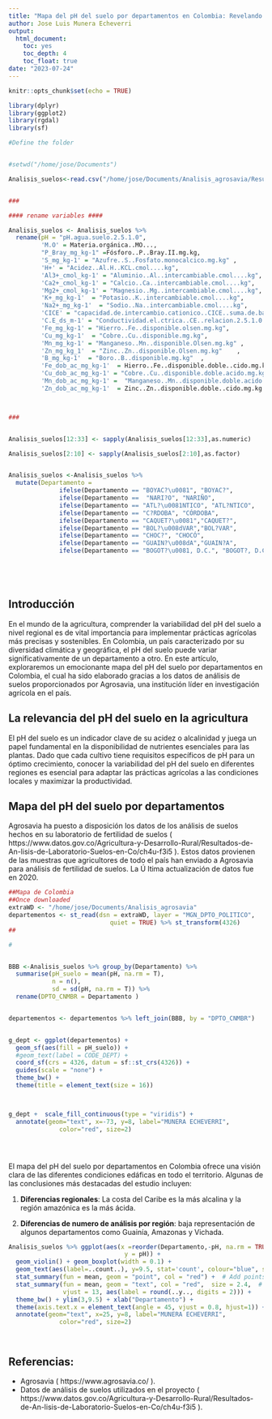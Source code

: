 ```yaml
---
title: "Mapa del pH del suelo por departamentos en Colombia: Revelando la diversidad edáfica del país gracias a la base de datos abierta de Agrosavia."
author: Jose Luis Munera Echeverri
output:
  html_document: 
    toc: yes
    toc_depth: 4
    toc_float: true
date: "2023-07-24"
---
```


```r
knitr::opts_chunk$set(echo = TRUE)

library(dplyr)
library(ggplot2)
library(rgdal)
library(sf)

#Define the folder


#setwd("/home/jose/Documents")

Analisis_suelos<-read.csv("/home/jose/Documents/Analisis_agrosavia/Resultados_de_An_lisis_de_Laboratorio_Suelos_en_Colombia.csv")


###

#### rename variables ####

Analisis_suelos <- Analisis_suelos %>%
  rename(pH = "pH.agua.suelo.2.5.1.0",
         'M.O' = Materia.orgánica..MO...,
         "P_Bray_mg_kg-1" =Fósforo..P..Bray.II.mg.kg,
         'S_mg_kg-1' = "Azufre..S..Fosfato.monocalcico.mg.kg" ,
         'H+' = "Acidez..Al.H..KCL.cmol....kg",
         'Al3+_cmol_kg-1' = "Aluminio..Al..intercambiable.cmol....kg",
         'Ca2+_cmol_kg-1' = "Calcio..Ca..intercambiable.cmol....kg",
         'Mg2+_cmol_kg-1' = "Magnesio..Mg..intercambiable.cmol....kg",
         'K+_mg_kg-1'  = "Potasio..K..intercambiable.cmol....kg",
         'Na2+_mg_kg-1'  = "Sodio..Na..intercambiable.cmol....kg",                              
         'CICE' = "capacidad.de.intercambio.cationico..CICE..suma.de.bases.cmol....kg",
         'C.E_ds_m-1' = "Conductividad.el.ctrica..CE..relacion.2.5.1.0.dS.m",
         'Fe_mg_kg-1' = "Hierro..Fe..disponible.olsen.mg.kg",         
         'Cu_mg_kg-1'  = "Cobre..Cu..disponible.mg.kg",                
         'Mn_mg_kg-1' = "Manganeso..Mn..disponible.Olsen.mg.kg" ,     
         'Zn_mg_kg_1'  = "Zinc..Zn..disponible.Olsen.mg.kg"    ,       
         'B_mg_kg-1'  = "Boro..B..disponible.mg.kg"  ,             
         'Fe_dob_ac_mg_kg-1'  = Hierro..Fe..disponible.doble..cido.mg.kg ,  
         'Cu_dob_ac_mg_kg-1' = "Cobre..Cu..disponible.doble.acido.mg.kg"   , 
         'Mn_dob_ac_mg_kg-1' =  "Manganeso..Mn..disponible.doble.acido.mg.kg",
         'Zn_dob_ac_mg_kg-1'  = Zinc..Zn..disponible.doble..cido.mg.kg )



###


Analisis_suelos[12:33] <- sapply(Analisis_suelos[12:33],as.numeric)

Analisis_suelos[2:10] <- sapply(Analisis_suelos[2:10],as.factor)


Analisis_suelos <-Analisis_suelos %>%
  mutate(Departamento = 
              ifelse(Departamento == "BOYAC?\u0081", "BOYAC?",
              ifelse(Departamento ==  "NARI?O", "NARIÑO", 
              ifelse(Departamento == "ATL?\u0081NTICO", "ATL?NTICO",
              ifelse(Departamento == "C?RDOBA", "CÓRDOBA",
              ifelse(Departamento == "CAQUET?\u0081","CAQUET?",
              ifelse(Departamento == "BOL?\u008dVAR","BOL?VAR",
              ifelse(Departamento == "CHOC?", "CHOCÓ",
              ifelse(Departamento == "GUAIN?\u008dA","GUAIN?A",
              ifelse(Departamento == "BOGOT?\u0081, D.C.", "BOGOT?, D.C.",Departamento ))))))))))






```


## Introducción

En el mundo de la agricultura, comprender la variabilidad del pH del suelo a nivel regional es de vital importancia para implementar prácticas agrícolas más precisas y sostenibles. En Colombia, un país caracterizado por su diversidad climática y geográfica, el pH del suelo puede variar significativamente de un departamento a otro. En este artículo, exploraremos un emocionante mapa del pH del suelo por departamentos en Colombia, el cual ha sido elaborado gracias a los datos de análisis de suelos proporcionados por Agrosavia, una institución líder en investigación agrícola en el país.

## La relevancia del pH del suelo en la agricultura 

El pH del suelo es un indicador clave de su acidez o alcalinidad y juega un papel fundamental en la disponibilidad de nutrientes esenciales para las plantas. Dado que cada cultivo tiene requisitos específicos de pH para un óptimo crecimiento, conocer la variabilidad del pH del suelo en diferentes regiones es esencial para adaptar las prácticas agrícolas a las condiciones locales y maximizar la productividad.

## Mapa del pH del suelo por departamentos

Agrosavia ha puesto a disposición los datos de los análisis de suelos hechos en su laboratorio de fertilidad de suelos ( https://www.datos.gov.co/Agricultura-y-Desarrollo-Rural/Resultados-de-An-lisis-de-Laboratorio-Suelos-en-Co/ch4u-f3i5 ). 
Estos datos provienen de las muestras que agricultores de todo el país han enviado a Agrosavia para análisis de fertilidad de suelos. La Ú ltima actualización de datos fue en 2020.



```r

##Mapa de Colombia
##Once downloaded
extraWD <- "/home/jose/Documents/Analisis_agrosavia"
departementos <- st_read(dsn = extraWD, layer = "MGN_DPTO_POLITICO",
                            quiet = TRUE) %>% st_transform(4326)
##

# 


BBB <-Analisis_suelos %>% group_by(Departamento) %>%
  summarise(pH_suelo = mean(pH, na.rm = T),
            n = n(),
            sd = sd(pH, na.rm = T)) %>%
  rename(DPTO_CNMBR = Departamento )


departementos <- departementos %>% left_join(BBB, by = "DPTO_CNMBR")


g_dept <- ggplot(departementos) +
  geom_sf(aes(fill = pH_suelo)) +
  #geom_text(label = CODE_DEPT) +
  coord_sf(crs = 4326, datum = sf::st_crs(4326)) +
  guides(scale = "none") +
  theme_bw() +
  theme(title = element_text(size = 16))



g_dept +  scale_fill_continuous(type = "viridis") + 
  annotate(geom="text", x=-73, y=8, label="MUNERA ECHEVERRI",
              color="red", size=2)





```






El mapa del pH del suelo por departamentos en Colombia ofrece una visión clara de las diferentes condiciones edáficas en todo el territorio. Algunas de las conclusiones más destacadas del estudio incluyen:

1. **Diferencias regionales**: La costa del Caribe es la más alcalina y la región amazónica es la más ácida.


2. **Diferencias de numero de análisis por región**: baja representación de algunos departamentos como Guainía, Amazonas y Vichada.


```r

Analisis_suelos %>% ggplot(aes(x =reorder(Departamento,-pH, na.rm = TRUE),
                                y = pH)) +
  geom_violin() + geom_boxplot(width = 0.1) +
  geom_text(aes(label=..count..), y=9.5, stat='count', colour="blue", size=2) + 
  stat_summary(fun = mean, geom = "point", col = "red") +  # Add points to plot
  stat_summary(fun = mean, geom = "text", col = "red",  size = 2.4,  # Add text to plot
               vjust = 13, aes(label = round(..y.., digits = 2))) +
  theme_bw() + ylim(3,9.5) + xlab("Departamento") +
  theme(axis.text.x = element_text(angle = 45, vjust = 0.8, hjust=1)) + 
  annotate(geom="text", x=25, y=8, label="MUNERA ECHEVERRI",
              color="red", size=2)




```

## Referencias:
- Agrosavia ( https://www.agrosavia.co/ ).
- Datos de análisis de suelos utilizados en el proyecto ( https://www.datos.gov.co/Agricultura-y-Desarrollo-Rural/Resultados-de-An-lisis-de-Laboratorio-Suelos-en-Co/ch4u-f3i5 ).
